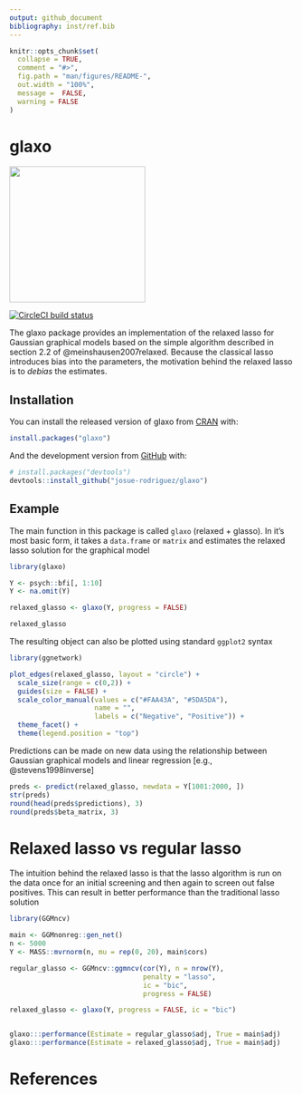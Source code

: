 ```yaml
---
output: github_document
bibliography: inst/ref.bib
---
```


<!-- README.md is generated from README.Rmd. Please edit that file -->

```r
knitr::opts_chunk$set(
  collapse = TRUE,
  comment = "#>",
  fig.path = "man/figures/README-",
  out.width = "100%",
  message =  FALSE,
  warning = FALSE
)
```


# glaxo


<!-- badges: start -->
<img src='inst/glaxo-logo.png' align="center" height="240" />

[![CircleCI build status](https://circleci.com/gh/josue-rodriguez/glaxo.svg?style=shield)](https://circleci.com/gh/josue-rodriguez/glaxo)
<!-- badges: end -->

The glaxo package provides an implementation of the relaxed lasso for Gaussian graphical models based on the simple algorithm described in section 2.2 of @meinshausen2007relaxed. Because the classical lasso introduces bias into the parameters, the motivation behind the relaxed lasso is to *debias* the estimates.


## Installation

You can install the released version of glaxo from [CRAN](https://CRAN.R-project.org) with:

``` r
install.packages("glaxo")
```

And the development version from [GitHub](https://github.com/) with:

``` r
# install.packages("devtools")
devtools::install_github("josue-rodriguez/glaxo")
```
## Example

The main function in this package is called `glaxo` (relaxed + glasso). In it's most basic form, it takes a `data.frame` or `matrix` and estimates the relaxed lasso solution for the graphical model

```r
library(glaxo)

Y <- psych::bfi[, 1:10]
Y <- na.omit(Y)

relaxed_glasso <- glaxo(Y, progress = FALSE)
```


```r
relaxed_glasso
```

The resulting object can also be plotted using standard `ggplot2` syntax

```r
library(ggnetwork)

plot_edges(relaxed_glasso, layout = "circle") +
  scale_size(range = c(0,2)) +
  guides(size = FALSE) +
  scale_color_manual(values = c("#FAA43A", "#5DA5DA"),
                     name = "",
                     labels = c("Negative", "Positive")) +
  theme_facet() +
  theme(legend.position = "top")
```

Predictions can be made on new data using the relationship between Gaussian graphical models and linear regression [e.g., @stevens1998inverse]

```r
preds <- predict(relaxed_glasso, newdata = Y[1001:2000, ])
str(preds)
round(head(preds$predictions), 3)
round(preds$beta_matrix, 3)
```


# Relaxed lasso vs regular lasso

The intuition behind the relaxed lasso is that the lasso algorithm is run on the data once for an initial screening and then again to screen out false positives. This can result in better performance than the traditional lasso solution

```r
library(GGMncv)

main <- GGMnonreg::gen_net()
n <- 5000
Y <- MASS::mvrnorm(n, mu = rep(0, 20), main$cors)

regular_glasso <- GGMncv::ggmncv(cor(Y), n = nrow(Y), 
                                 penalty = "lasso", 
                                 ic = "bic",
                                 progress = FALSE)

relaxed_glasso <- glaxo(Y, progress = FALSE, ic = "bic")


glaxo:::performance(Estimate = regular_glasso$adj, True = main$adj)
glaxo:::performance(Estimate = relaxed_glasso$adj, True = main$adj)
```

# References
